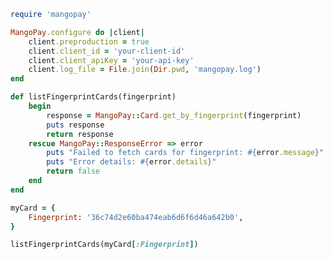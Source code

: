   
```ruby Ruby  
require 'mangopay'

MangoPay.configure do |client|
    client.preproduction = true
    client.client_id = 'your-client-id'
    client.client_apiKey = 'your-api-key'
    client.log_file = File.join(Dir.pwd, 'mangopay.log')
end

def listFingerprintCards(fingerprint)
    begin
        response = MangoPay::Card.get_by_fingerprint(fingerprint)
        puts response
        return response
    rescue MangoPay::ResponseError => error
        puts "Failed to fetch cards for fingerprint: #{error.message}"
        puts "Error details: #{error.details}"
        return false
    end
end

myCard = {
    Fingerprint: '36c74d2e60ba474eab6d6f6d46a642b0',
}

listFingerprintCards(myCard[:Fingerprint])  
```